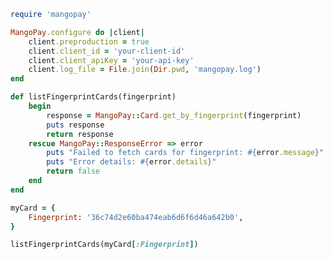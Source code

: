   
```ruby Ruby  
require 'mangopay'

MangoPay.configure do |client|
    client.preproduction = true
    client.client_id = 'your-client-id'
    client.client_apiKey = 'your-api-key'
    client.log_file = File.join(Dir.pwd, 'mangopay.log')
end

def listFingerprintCards(fingerprint)
    begin
        response = MangoPay::Card.get_by_fingerprint(fingerprint)
        puts response
        return response
    rescue MangoPay::ResponseError => error
        puts "Failed to fetch cards for fingerprint: #{error.message}"
        puts "Error details: #{error.details}"
        return false
    end
end

myCard = {
    Fingerprint: '36c74d2e60ba474eab6d6f6d46a642b0',
}

listFingerprintCards(myCard[:Fingerprint])  
```